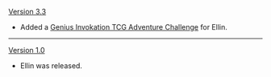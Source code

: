 {{Change History/Header}}
[[Version 3.3]]
* Added a [[Genius Invokation TCG/Stage/Ellin/Increasing Danger|Genius Invokation TCG Adventure Challenge]] for Ellin.
----
[[Version 1.0]]
* Ellin was released.